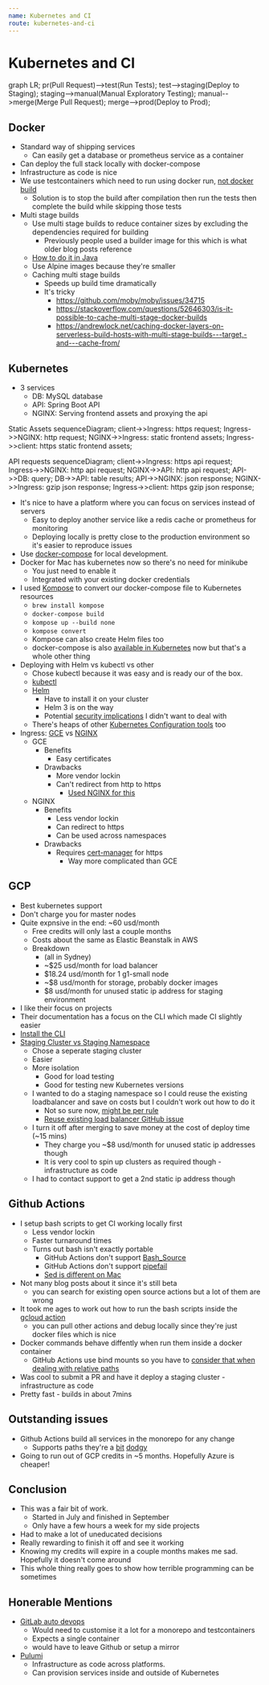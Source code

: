 ```yaml
---
name: Kubernetes and CI
route: kubernetes-and-ci
---
```


# Kubernetes and CI

<Mermaid>
graph LR;
pr(Pull Request)-->test(Run Tests);
test-->staging(Deploy to Staging);
staging-->manual(Manual Exploratory Testing);
manual-->merge(Merge Pull Request);
merge-->prod(Deploy to Prod);
</Mermaid>

## Docker

- Standard way of shipping services
  - Can easily get a database or prometheus service as a container
- Can deploy the full stack locally with docker-compose
- Infrastructure as code is nice
- We use testcontainers which need to run using docker run, [not docker build](https://github.com/testcontainers/testcontainers-java/issues/1112)
  - Solution is to stop the build after compilation then run the tests then complete the build while skipping those tests
- Multi stage builds
  - Use multi stage builds to reduce container sizes by excluding the dependencies required for building
    - Previously people used a builder image for this which is what older blog posts reference
  - [How to do it in Java](https://whitfin.io/speeding-up-maven-docker-builds/)
  - Use Alpine images because they're smaller
  - Caching multi stage builds
	- Speeds up build time dramatically
	- It's tricky
    	- https://github.com/moby/moby/issues/34715
    	- https://stackoverflow.com/questions/52646303/is-it-possible-to-cache-multi-stage-docker-builds
    	- https://andrewlock.net/caching-docker-layers-on-serverless-build-hosts-with-multi-stage-builds---target,-and---cache-from/

## Kubernetes

- 3 services
  - DB: MySQL database
  - API: Spring Boot API
  - NGINX: Serving frontend assets and proxying the api

Static Assets
<Mermaid>
sequenceDiagram;
client->>Ingress: https request;
Ingress->>NGINX: http request;
NGINX->>Ingress: static frontend assets;
Ingress->>client: https static frontend assets;
</Mermaid>

API requests
<Mermaid>
sequenceDiagram;
client->>Ingress: https api request;
Ingress->>NGINX: http api request;
NGINX->>API: http api request;
API->>DB: query;
DB->>API: table results;
API->>NGINX: json response;
NGINX->>Ingress: gzip json response;
Ingress->>client: https gzip json response;
</Mermaid>

- It's nice to have a platform where you can focus on services instead of servers
  - Easy to deploy another service like a redis cache or prometheus for monitoring
  - Deploying locally is pretty close to the production environment so it's easier to reproduce issues
- Use [docker-compose](https://docs.docker.com/compose/) for local development.
- Docker for Mac has kubernetes now so there's no need for minikube
  - You just need to enable it
  - Integrated with your existing docker credentials
- I used [Kompose](https://kompose.io/) to convert our docker-compose file to Kubernetes resources
  - ```brew install kompose```
  - ```docker-compose build```
  - ```kompose up --build none```
  - ```kompose convert```
  - Kompose can also create Helm files too
  - docker-compose is also [available in Kubernetes](https://github.com/docker/compose-on-kubernetes) now but that's a whole other thing
- Deploying with Helm vs kubectl vs other
  - Chose kubectl because it was easy and is ready our of the box.
  - [kubectl](https://kubernetes.io/docs/tasks/run-application/run-stateless-application-deployment/)
  - [Helm](https://helm.sh)
    - Have to install it on your cluster
    - Helm 3 is on the way
    - Potential [security implications](https://medium.com/virtuslab/think-twice-before-using-helm-25fbb18bc822) I didn't want to deal with
  - There's heaps of other [Kubernetes Configuration tools](https://blog.argoproj.io/the-state-of-kubernetes-configuration-management-d8b06c1205) too
- Ingress: [GCE](https://github.com/kubernetes/ingress-gce) vs [NGINX](https://github.com/kubernetes/ingress-nginx)
  - GCE
    - Benefits
      - Easy certificates
    - Drawbacks
      - More vendor lockin
      - Can't redirect from http to https
        - [Used NGINX for this](https://serverfault.com/questions/502733/rewrite-http-to-https-with-ngnix-behind-load-balancer)
  - NGINX
    - Benefits
      - Less vendor lockin
      - Can redirect to https
	  - Can be used across namespaces
    - Drawbacks
      - Requires [cert-manager](https://github.com/jetstack/cert-manager) for https
        - Way more complicated than GCE

## GCP
- Best kubernetes support
- Don't charge you for master nodes
- Quite expnsive in the end: ~60 usd/month
  - Free credits will only last a couple months
  - Costs about the same as Elastic Beanstalk in AWS
  - Breakdown
    - (all in Sydney)
    - ~$25 usd/month for load balancer
    - $18.24 usd/month for 1 g1-small node
    - ~$8 usd/month for storage, probably docker images
    - $8 usd/month for unused static ip address for staging environment
- I like their focus on projects
- Their documentation has a focus on the CLI which made CI slightly easier
- [Install the CLI](https://cloud.google.com/sdk/docs/quickstart-macos)
- [Staging Cluster vs Staging Namespace](https://stackoverflow.com/questions/43212836/multiple-environments-staging-qa-production-etc-with-kubernetes)
  - Chose a seperate staging cluster
  - Easier
  - More isolation
    - Good for load testing
    - Good for testing new Kubernetes versions
  - I wanted to do a staging namespace so I could reuse the existing loadbalancer and save on costs but I couldn't work out how to do it
    - Not so sure now, [might be per rule](https://cloud.google.com/compute/all-pricing#lb)
    - [Reuse existing load balancer GitHub issue](https://github.com/kubernetes/ingress-gce/issues/369)
  - I turn it off after merging to save money at the cost of deploy time (~15 mins)
    - They charge you ~$8 usd/month for unused static ip addresses though
    - It is very cool to spin up clusters as required though - infrastructure as code
  - I had to contact support to get a 2nd static ip address though

## Github Actions

- I setup bash scripts to get CI working locally first
  - Less vendor lockin
  - Faster turnaround times
  - Turns out bash isn't exactly portable
    - GitHub Actions don't support [Bash_Source](https://mywiki.wooledge.org/BashFAQ/028)
    - GitHub Actions don't support [pipefail](https://vaneyckt.io/posts/safer_bash_scripts_with_set_euxo_pipefail/)
    - [Sed is different on Mac](https://stackoverflow.com/questions/5694228/sed-in-place-flag-that-works-both-on-mac-bsd-and-linux)
- Not many blog posts about it since it's still beta
  - you can search for existing open source actions but a lot of them are wrong
- It took me ages to work out how to run the bash scripts inside the [gcloud action](https://github.com/actions/gcloud)
  - you can pull other actions and debug locally since they're just docker files which is nice
- Docker commands behave diffently when run them inside a docker container
  - GitHub Actions use bind mounts so you have to [consider that when dealing with relative paths](https://stackoverflow.com/questions/55845723/volume-bind-mounting-from-docker-in-docker)
- Was cool to submit a PR and have it deploy a staging cluster - infrastructure as code
- Pretty fast - builds in about 7mins

## Outstanding issues

- Github Actions build all services in the monorepo for any change
  - Supports paths they're a [bit](https://help.github.com/en/articles/workflow-syntax-for-github-actions#example-matching-paths-in-nested-directories) [dodgy](https://github.community/t5/GitHub-Actions/GitHub-Actions-workflow-not-triggered-with-path/m-p/30321#M400)
- Going to run out of GCP credits in ~5 months. Hopefully Azure is cheaper!

## Conclusion

- This was a fair bit of work.
	- Started in July and finished in September
	- Only have a few hours a week for my side projects
- Had to make a lot of uneducated decisions
- Really rewarding to finish it off and see it working
- Knowing my credits will expire in a couple months makes me sad. Hopefully it doesn't come around
- This whole thing really goes to show how terrible programming can be sometimes

## Honerable Mentions

- [GitLab auto devops](https://docs.gitlab.com/ee/topics/autodevops/)
  - Would need to customise it a lot for a monorepo and testcontainers
  - Expects a single container
  - would have to leave Github or setup a mirror
- [Pulumi](https://www.pulumi.com/kubernetes/)
  - Infrastructure as code across platforms.
  - Can provision services inside and outside of Kubernetes




